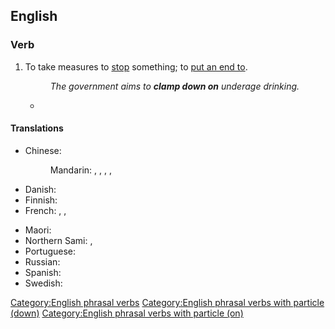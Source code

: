 ==English==

===Verb===
{{head|en|verb}}

# {{lb|en|transitive|idiomatic}} To take measures to [[stop]] something; to [[put an end to]].
#: ''The government aims to '''clamp down on''' underage drinking.''
#* {{quote-journal
|en
|date=July 3, 2018
|author=Phil McNulty
|title=Colombia 1 - 1 England
|work=BBC Sport
|url=https://www.bbc.com/sport/football/44610244
|page=
|passage=American referee Mike Geiger's failure to '''clamp down on''' early misdemeanours led to him losing control of a game that Colombia seemed determined to turn into a battle.}}

====Translations====
{{trans-top|to take measures to stop something}}
* Chinese:
*: Mandarin: {{t+|cmn|壓制}}, {{t+|cmn|压制|tr=yāzhì}}, {{t+|cmn|制止|tr=zhìzhǐ}}, {{t+|cmn|鎮壓}}, {{t+|cmn|镇压|tr=zhènyā}}
* Danish: {{t|da|slå ned på}}
* Finnish: {{t+|fi|puuttua}}
* French: {{t|fr|[[lutter]] [[contre]]}}, {{t|fr|[[faire]] [[cesser]]}}, {{t+|fr|mettre un terme}}
{{trans-mid}}
* Maori: {{t|mi|pēhipēhi}}
* Northern Sami: {{t|se|loahpahit}}, {{t|se|loaktit}}
* Portuguese: {{t-needed|pt}}
* Russian: {{t+|ru|покончить}}
* Spanish: {{t-needed|es}}
* Swedish: {{t+|sv|sätta stopp för}}
{{trans-bottom}}

[[Category:English phrasal verbs]]
[[Category:English phrasal verbs with particle (down)]]
[[Category:English phrasal verbs with particle (on)]]